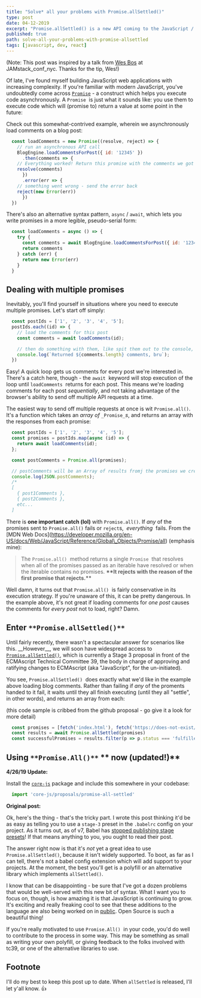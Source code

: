 ```yaml
---
title: "Solve* all your problems with Promise.allSettled()"
type: post
date: 04-12-2019
excerpt: "Promise.allSettled() is a new API coming to the JavaScript / ES6 standard which can help you more efficiently build node applications that make simultaneous asynchronous API calls"
published: true
path: solve-all-your-problems-with-promise-allsettled
tags: [javascript, dev, react]
---
```


(Note: This post was inspired by a talk from [Wes Bos](https://twitter.com/wesbos) at JAMstack_conf_nyc. Thanks for the tip, Wes!)

Of late, I've found myself building JavaScript web applications with increasing complexity. If you're familiar with modern JavaScript, you've undoubtedly come across [`Promise`](https://developer.mozilla.org/en-US/docs/Web/JavaScript/Reference/Global_Objects/Promise) - a construct which helps you execute code asynchronously. A `Promise`  is just what it sounds like: you use them to execute code which will (promise to) return a value at some point in the future:

Check out this somewhat-contrived example, wherein we asynchronously load comments on a blog post:

```js
  const loadComments = new Promise((resolve, reject) => {
    // run an asynchronous API call
    BlogEngine.loadCommentsForPost({ id: '12345' })
      .then(comments => {
    // Everything worked! Return this promise with the comments we got back.
    resolve(comments)
      })
      .error(err => {
    // something went wrong - send the error back
    reject(new Error(err))
      })
  })
```

There's also an alternative syntax pattern, `async` / `await`, which lets you write promises in a more legible, pseudo-serial form:

```js
  const loadComments = async () => {
    try {
      const comments = await BlogEngine.loadCommentsForPost({ id: '12345' })
      return comments
    } catch (err) {
      return new Error(err)
    }
  }
```

## Dealing with multiple promises

Inevitably, you'll find yourself in situations where you need to execute multiple promises. Let's start off simply:
```js
  const postIds = ['1', '2', '3', '4', '5'];
  postIds.each((id) => {
    // load the comments for this post
    const comments = await loadComments(id);

    // then do something with them, like spit them out to the console, for example
    console.log(`Returned ${comments.length} comments, bru`);
  })
```

Easy! A quick loop gets us comments for every post we're interested in. There's a catch here, though - the `await`  keyword will stop execution of the loop until `loadComments`  returns for each post. This means we're loading comments for each post _sequentially_, and not taking advantage of the browser's ability to send off multiple API requests at a time.

The easiest way to send off multiple requests at once is wit `Promise.all()`. It's a function which takes an _array of_ `_Promise_`_s_, and returns an array with the responses from each promise:

```js
  const postIds = ['1', '2', '3', '4', '5'];
  const promises = postIds.map(async (id) => {
    return await loadComments(id);
  };

  const postComments = Promise.all(promises);

  // postComments will be an Array of results fromj the promises we created:
  console.log(JSON.postComments);
  /*
  [
    { post1Comments },
    { post2Comments },
    etc...
  ]
```

There is **one important catch (lol)** with `Promise.all()`. If _any_ of the promises sent to `Promise.all()` fails or `reject`s,  *everything*  fails. From the \[MDN Web Docs\](https://developer.mozilla.org/en-US/docs/Web/JavaScript/Reference/Global\_Objects/Promise/all) (emphasis mine):

> The `Promise.all()`  method returns a single `Promise`  that resolves when all of the promises passed as an iterable have resolved or when the iterable contains no promises. **\*\*It rejects with the reason of the first promise that rejects.\*\***

Well damn, it turns out that `Promise.all()`  is fairly conservative in its execution strategy. If you're unaware of this, it can be pretty dangerous. In the example above, it's not great if loading comments for _one post_ causes the comments for _every post_ not to load, right? Damn.

## **Enter** `**Promise.allSettled()**` 

Until fairly recently, there wasn't a spectacular answer for scenarios like this. \_\_However\_\_, we will soon have widespread access to [`Promise.allSettled()`](https://github.com/tc39/proposal-promise-allSettled), which is currently a Stage 3 proposal in front of the ECMAscript Technical Committee 39, the body in charge of approving and ratifying changes to ECMAscript (aka "JavaScript", for the un-initiated).

You see, `Promise.allSettled()`  does exactly what we'd like in the example above loading blog comments. Rather than failing if _any_ of the proments handed to it fail, it waits until they all finish executing (until they all "settle", in other words), and returns an array from each:

(this code sample is cribbed from the github proposal - go give it a look for more detail)

```js
  const promises = [fetch('index.html'), fetch('https://does-not-exist/')]
  const results = await Promise.allSettled(promises)
  const successfulPromises = results.filter(p => p.status === 'fulfilled')
```

## **Using** `**Promise.All()**` ** now (updated!)**

**4/26/19 Update:**

Install the [`core-js`](https://github.com/zloirock/core-js) package and include this somewhere in your codebase:

```js
  import 'core-js/proposals/promise-all-settled'
```

**Original post:**

Ok, here's the thing - that's the tricky part. I wrote this post thinking it'd be as easy as telling you to use a `stage-3` preset in the `.babelrc` config on your project. As it turns out, as of v7, Babel has [stopped publishing stage presets](https://babeljs.io/blog/2018/07/27/removing-babels-stage-presets)! If that means anything to you, you ought to read their post.

The answer right now is that it's _not_ yet a great idea to use `Promise.allSettled()`, because it isn't widely supported. To boot, as far as I can tell, there's not a babel config extension which will add support to your projects. At the moment, the best you'll get is a polyfill or an alternative library which implements `allSettled()`.

I know that can be disappointing - be sure that I've got a dozen problems that would be well-served with this new bit of syntax. What I want you to focus on, though, is how amazing it is that JavaScript is continuing to grow. It's exciting and really freaking cool to see that these additions to the language are also being worked on in [public](https://github.com/tc39/proposal-promise-allSettled). Open Source is such a beautiful thing!

If you're really motivated to use `Promise.All()`  in your code, you'd do well to contribute to the process in some way. This may be something as small as writing your own polyfill, or giving feedback to the folks involved with tc39, or one of the alternative libraries to use.

## Footnote

I'll do my best to keep this post up to date. When `allSettled` is released, I'll let y'all know. 👍
